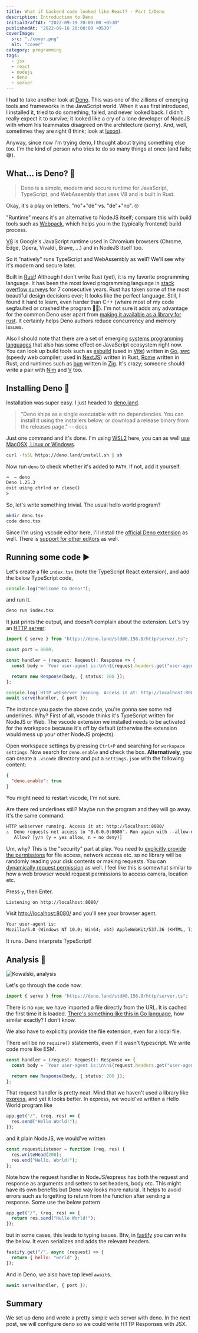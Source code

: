 ```yaml
---
title: What if backend code looked like React? - Part I/Deno
description: Introduction to Deno
initialDraftAt: "2022-09-19 20:00:00 +0530"
publishedAt: "2022-09-16 20:00:00 +0530"
coverImage:
  src: "./cover.png"
  alt: "cover"
category: programming
tags:
  - jsx
  - react
  - nodejs
  - deno
  - server
---
```


I had to take another look at [Deno](https://deno.land/). This was one of the zillions of emerging tools and frameworks in the JavaScript world. When it was first introduced, I installed it, tried to do something, failed, and never looked back. I didn't really expect it to survive; it looked like a cry of a lone developer of NodeJS with whom his teammates disagreed on the architecture (sorry). And, well, sometimes they are right (I think; look at [luxon](https://moment.github.io/luxon/#/why)).

Anyway, since now I'm trying deno, I thought about trying something else too. I'm the kind of person who tries to do so many things at once (and fails; 😅).

## What... is Deno? 🤔

> Deno is a simple, modern and secure runtime for JavaScript, TypeScript, and WebAssembly that uses V8 and is built in Rust.

Okay, it's a play on letters. "no"+"de" vs. "de"+"no". 🤓

"Runtime" means it's an alternative to NodeJS itself; compare this with build tools such as [Webpack](https://webpack.js.org/), which helps you in the (typically frontend) build process.

[V8](https://v8.dev/) is Google's JavaScript runtime used in Chromium browsers (Chrome, Edge, Opera, Vivaldi, Brave, ...) and in NodeJS itself too.

So it "natively" runs TypeScript and WebAssembly as well? We'll see why it's modern and secure later.

Built in [Rust](https://www.rust-lang.org/)! Although I don't write Rust (yet), it is my favorite programming language. It has been the most loved programming language in [stack overflow surveys](https://www.rust-lang.org/) for 7 consecutive years. Rust has taken some of the most beautiful design decisions ever; It looks like the perfect language. Still, I found it hard to learn, even harder than C++ (where most of my code segfaulted or crashed the program 🤷‍♂️). I'm not sure it adds any advantage for the common Deno user apart from [making it available as a library for rust](https://docs.rs/deno_core/latest/deno_core/). It certainly helps Deno authors reduce concurrency and memory issues.

Also I should note that there are a set of emerging [systems programming languages](https://en.wikipedia.org/wiki/System_programming_language) that also has some effect on JavaScript ecosystem right now. You can look up build tools such as [esbuild](https://esbuild.github.io/) (used in [Vite](https://vitejs.dev/)) written in [Go](https://go.dev/), [swc](https://swc.rs/) (speedy web compiler; used in [NextJS](https://nextjs.org/)) written in Rust, [Rome](https://rome.tools/) written in Rust, and runtimes such as [bun](https://bun.sh/) written in [Zig](https://ziglang.org/). It's crazy; someone should write a pair with [Nim](https://nim-lang.org/) and [V](https://vlang.io/) too.

## Installing Deno 🔨

Installation was super easy. I just headed to [deno.land](https://deno.land/).

> "Deno ships as a single executable with no dependencies. You can install it using the installers below, or download a release binary from the releases page." -- docs

Just one command and it's done. I'm using [WSL2](https://learn.microsoft.com/en-us/windows/wsl/install) here, you can as well [use MacOSX, Linux or Windows](https://deno.land/manual@v1.25.3/getting_started/installation).

```sh
curl -fsSL https://deno.land/install.sh | sh
```

Now run `deno` to check whether it's added to `PATH`. If not, add it yourself.

```txt
➜  ~ deno
Deno 1.25.3
exit using ctrl+d or close()
>
```

So, let's write something trivial. The usual hello world program?

```sh
mkdir deno.tsx
code deno.tsx
```

Since I'm using vscode editor here, I'll install the [official Deno extension](https://marketplace.visualstudio.com/items?itemName=denoland.vscode-deno) as well. There is [support for other editors](https://deno.land/manual@v1.25.3/getting_started/setup_your_environment) as well.

## Running some code ▶️

Let's create a file `index.tsx` (note the TypeScript React extension), and add the below TypeScript code,

```ts
console.log("Welcome to Deno!");
```

and run it.

```sh
deno run index.tsx
```

It just prints the output, and doesn't complain about the extension. Let's try an [HTTP server](https://deno.land/manual@v1.25.3/examples/http_server):

```ts
import { serve } from "https://deno.land/std@0.156.0/http/server.ts";

const port = 8080;

const handler = (request: Request): Response => {
  const body = `Your user-agent is:\n\n${request.headers.get("user-agent") ?? "Unknown"}`;

  return new Response(body, { status: 200 });
};

console.log(`HTTP webserver running. Access it at: http://localhost:8080/`);
await serve(handler, { port });
```

The instance you paste the above code, you're gonna see some red underlines. Why? First of all, vscode thinks it's TypeScript written for NodeJS or Web. The vscode extension we installed needs to be activated for the workspace because it's off by default (otherwise the extension would mess up your other NodeJS projects).

Open workspace settings by pressing `Ctrl+P` and searching for `workspace settings`. Now search for `deno.enable` and check the box. **Alternatively**, you can create a `.vscode` directory and put a `settings.json` with the following content:

```json
{
  "deno.enable": true
}
```

You might need to restart vscode, I'm not sure.

Are there red underlines still? Maybe run the program and they will go away. It's the same command.

```txt
HTTP webserver running. Access it at: http://localhost:8080/
⚠️  Deno requests net access to "0.0.0.0:8080". Run again with --allow-net to bypass this prompt.
   Allow? [y/n (y = yes allow, n = no deny)]
```

Um, why? This is the "security" part at play. You need to [explicitly provide the permissions](https://deno.land/manual@v1.25.3/getting_started/permissions) for file access, network access etc. so no library will be randomly reading your disk contents or making requests. You can [dynamically request permission](https://deno.land/manual@v1.25.3/runtime/permission_apis#request-permissions) as well. I feel like this is somewhat similar to how a web browser would request permissions to access camera, location etc.

Press `y`, then Enter.

```txt
Listening on http://localhost:8080/
```

Visit [http://localhost:8080/](http://localhost:8080/) and you'll see your browser agent.

```txt
Your user-agent is:
Mozilla/5.0 (Windows NT 10.0; Win64; x64) AppleWebKit/537.36 (KHTML, like Gecko) Chrome/105.0.0.0 Safari/537.36
```

It runs. Deno interprets TypeScript!

## Analysis 🤖

![Kowalski, analysis](./Kowalski.jpg)

Let's go through the code now.

```ts
import { serve } from "https://deno.land/std@0.156.0/http/server.ts";
```

There is no `npm`; we have imported a file directly from the URL. It is cached the first time it is loaded. [There's something like this in Go language](https://go.dev/doc/code#ImportingRemote), how similar exactly? I don't know.

We also have to explicitly provide the file extension, even for a local file.

There will be no `require()` statements, even if it wasn't typescript. We write code more like ESM.

```ts
const handler = (request: Request): Response => {
  const body = `Your user-agent is:\n\n${request.headers.get("user-agent") ?? "Unknown"}`;

  return new Response(body, { status: 200 });
};
```

That request handler is pretty neat. Mind that we haven't used a library like [express](https://expressjs.com/), and yet it looks better. In express, we would've written a Hello World program like

```js
app.get("/", (req, res) => {
  res.send("Hello World!");
});
```

and it plain NodeJS, we would've written

```js
const requestListener = function (req, res) {
  res.writeHead(200);
  res.end("Hello, World!");
};
```

Note how the request handler in NodeJS/express has both the request and response as arguments and setters to set headers, body etc. This might have its own benefits but Deno way looks more natural. It helps to avoid errors such as forgetting to return from the function after sending a response. Some use the below pattern

```js
app.get("/", (req, res) => {
  return res.send("Hello World!");
});
```

but in some cases, this leads to typing issues. Btw, in [fastify](https://www.fastify.io/docs/latest/Guides/Getting-Started/) you can write the below. It even serializes and adds the relevant headers.

```js
fastify.get("/", async (request) => {
  return { hello: "world" };
});
```

And in Deno, we also have top level `await`s.

```ts
await serve(handler, { port });
```

## Summary

We set up deno and wrote a pretty simple web server with deno. In the next post, we will configure deno so we could write HTTP Responses with JSX.
